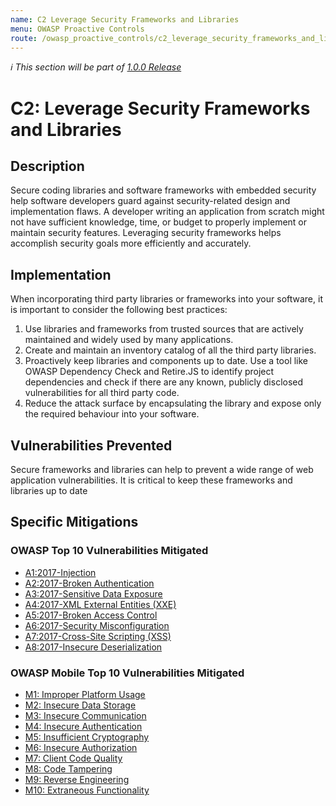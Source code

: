 ```yaml
---
name: C2 Leverage Security Frameworks and Libraries
menu: OWASP Proactive Controls
route: /owasp_proactive_controls/c2_leverage_security_frameworks_and_libraries
---
```


_ℹ️ This section will be part of [1.0.0 Release](https://github.com/guidesmiths/cybersecurity-handbook/issues/41)_

# C2: Leverage Security Frameworks and Libraries

## Description

Secure coding libraries and software frameworks with embedded security help software
developers guard against security-related design and implementation flaws. A developer
writing an application from scratch might not have sufficient knowledge, time, or budget to
properly implement or maintain security features. Leveraging security frameworks helps
accomplish security goals more efficiently and accurately.

## Implementation
When incorporating third party libraries or frameworks into your software, it is important to
consider the following best practices:
1. Use libraries and frameworks from trusted sources that are actively maintained and
widely used by many applications.
2. Create and maintain an inventory catalog of all the third party libraries.
3. Proactively keep libraries and components up to date. Use a tool like OWASP
Dependency Check and Retire.JS to identify project dependencies and check if there
are any known, publicly disclosed vulnerabilities for all third party code.
4. Reduce the attack surface by encapsulating the library and expose only the required
behaviour into your software.

## Vulnerabilities Prevented

Secure frameworks and libraries can help to prevent a wide range of web application
vulnerabilities. It is critical to keep these frameworks and libraries up to date 

## Specific Mitigations

### OWASP Top 10 Vulnerabilities Mitigated

- [A1:2017-Injection](/owasp/a1_injection)
- [A2:2017-Broken Authentication](/owasp/a2_broken_authentication)
- [A3:2017-Sensitive Data Exposure](/owasp/a3_sensitived_data_exposure)
- [A4:2017-XML External Entities (XXE)](/owasp/a4_xml_external_entities_xxe)
- [A5:2017-Broken Access Control](/owasp/a5_broken_access_control)
- [A6:2017-Security Misconfiguration](/owasp/a6_security_misconfiguration)
- [A7:2017-Cross-Site Scripting (XSS)](/owasp/a7_cross-site_scripting_xss)
- [A8:2017-Insecure Deserialization](/owasp/a8_insecure_deserialization)


### OWASP Mobile Top 10 Vulnerabilities Mitigated
- [M1: Improper Platform Usage](https://owasp.org/www-project-mobile-top-10/2016-risks/m1-improper-platform-usage)
- [M2: Insecure Data Storage](https://owasp.org/www-project-mobile-top-10/2016-risks/m2-insecure-data-storage)
- [M3: Insecure Communication](https://owasp.org/www-project-mobile-top-10/2016-risks/m3-insecure-communication)
- [M4: Insecure Authentication](https://owasp.org/www-project-mobile-top-10/2016-risks/m4-insecure-authentication)
- [M5: Insufficient Cryptography](https://owasp.org/www-project-mobile-top-10/2016-risks/m5-insufficient-cryptography)
- [M6: Insecure Authorization](https://owasp.org/www-project-mobile-top-10/2016-risks/m6-insecure-authorization)
- [M7: Client Code Quality](https://owasp.org/www-project-mobile-top-10/2016-risks/m7-client-code-quality)
- [M8: Code Tampering](https://owasp.org/www-project-mobile-top-10/2016-risks/m8-code-tampering)
- [M9: Reverse Engineering](https://owasp.org/www-project-mobile-top-10/2016-risks/m9-reverse-engineering)
- [M10: Extraneous Functionality](https://owasp.org/www-project-mobile-top-10/2016-risks/m10-extraneous-functionality)